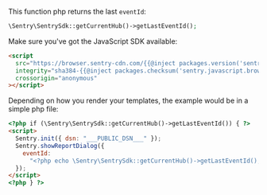 This function php returns the last `eventId`:

```php
\Sentry\SentrySdk::getCurrentHub()->getLastEventId();
```

Make sure you've got the JavaScript SDK available:

```html
<script
  src="https://browser.sentry-cdn.com/{{@inject packages.version('sentry.javascript.browser') }}/bundle.min.js"
  integrity="sha384-{{@inject packages.checksum('sentry.javascript.browser', 'bundle.min.js', 'sha384-base64') }}"
  crossorigin="anonymous"
></script>
```

Depending on how you render your templates, the example would be in a simple php file:

```html
<?php if (\Sentry\SentrySdk::getCurrentHub()->getLastEventId()) { ?>
<script>
  Sentry.init({ dsn: "___PUBLIC_DSN___" });
  Sentry.showReportDialog({
    eventId:
      "<?php echo \Sentry\SentrySdk::getCurrentHub()->getLastEventId(); ?>",
  });
</script>
<?php } ?>
```
